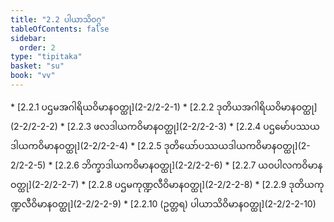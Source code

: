 ```yaml
---
title: "2.2 ပါယာသိဝဂ္ဂ"
tableOfContents: false
sidebar:
  order: 2
type: "tipitaka"
basket: "su"
book: "vv"
---
```



<DynamicBreadcrumb />



<TableOfContents book="vv" section="2.2">
* [2.2.1 ပဌမအဂါရိယဝိမာနဝတ္ထု](2-2/2-2-1)
* [2.2.2 ဒုတိယအဂါရိယဝိမာနဝတ္ထု](2-2/2-2-2)
* [2.2.3 ဖလဒါယကဝိမာနဝတ္ထု](2-2/2-2-3)
* [2.2.4 ပဌမော်ပဿယဒါယကဝိမာနဝတ္ထု](2-2/2-2-4)
* [2.2.5 ဒုတိယော်ပဿယဒါယကဝိမာနဝတ္ထု](2-2/2-2-5)
* [2.2.6 ဘိက္ခာဒါယကဝိမာနဝတ္ထု](2-2/2-2-6)
* [2.2.7 ယဝပါလကဝိမာနဝတ္ထု](2-2/2-2-7)
* [2.2.8 ပဌမကုဏ္ဍလီဝိမာနဝတ္ထု](2-2/2-2-8)
* [2.2.9 ဒုတိယကုဏ္ဍလီဝိမာနဝတ္ထု](2-2/2-2-9)
* [2.2.10 (ဥတ္တရ) ပါယာသိဝိမာနဝတ္ထု](2-2/2-2-10)
</TableOfContents>